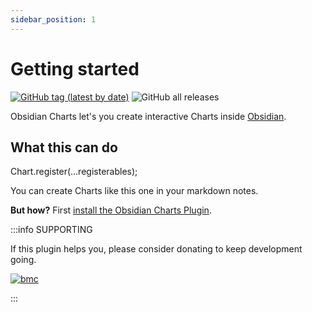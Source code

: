 ```yaml
---
sidebar_position: 1
---
```


# Getting started

[![GitHub tag (latest by date)](https://img.shields.io/github/v/tag/phibr0/obsidian-charts)](https://github.com/phibr0/obsidian-charts/releases) ![GitHub all releases](https://img.shields.io/github/downloads/phibr0/obsidian-charts/total)

Obsidian Charts let's you create interactive Charts inside [Obsidian](https://www.obsidian.md).

## What this can do

Chart.register(...registerables);

You can create Charts like this one in your markdown notes.

<div style={{width: "50%"}}>
  <Bar
  datasetIdKey="id"
  data={{
    height: "10px",
    labels: ["Friday", "Saturday", "Sunday"],
    datasets: [
      {
        id: 1,
        label: "Sleep",
        data: [6, 8, 9],
        backgroundColor: [
          "rgba(255, 99, 132, 0.2)",
          "rgba(54, 162, 235, 0.2)",
          "rgba(255, 206, 86, 0.2)",
        ],
        borderColor: [
          "rgba(255, 99, 132, 1)",
          "rgba(54, 162, 235, 1)",
          "rgba(255, 206, 86, 1)",
        ],
        borderWidth: 2,
      },
    ],
  }}
  options={{
    scales: {
        x: {
          grid: {
            color: "rgba(128, 128, 128, 0.2)",
          }
        },
        y: {
          grid: {
            color: "rgba(128, 128, 128, 0.2)",
          }
        },
      }
  }}
/>
</div>

**But how?** First [install the Obsidian Charts Plugin](/installation).

:::info SUPPORTING

If this plugin helps you, please consider donating to keep development going.

[![bmc](https://img.buymeacoffee.com/button-api/?slug=phibr0&font_family=Inter&button_colour=FFDD00)](https://www.buymeacoffee.com/phibr0)

:::
